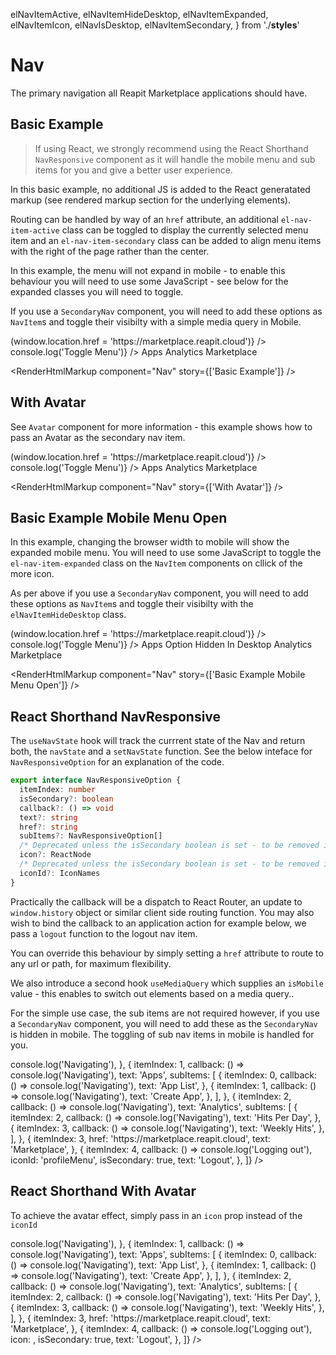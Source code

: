   elNavItemActive,
  elNavItemHideDesktop,
  elNavItemExpanded,
  elNavItemIcon,
  elNavIsDesktop,
  elNavItemSecondary,
} from './__styles__'

<Meta title="Nav" component={NavResponsive} />

# Nav

The primary navigation all Reapit Marketplace applications should have.

## Basic Example

> If using React, we strongly recommend using the React Shorthand `NavResponsive` component as it will handle the mobile menu and sub items for you and give a better user experience.

In this basic example, no additional JS is added to the React generatated markup (see rendered markup section for the underlying elements).

Routing can be handled by way of an `href` attribute, an additional `el-nav-item-active` class can be toggled to display the currently selected menu item and an `el-nav-item-secondary` class can be added to align menu items with the right of the page rather than the center.

In this example, the menu will not expand in mobile - to enable this behaviour you will need to use some JavaScript - see below for the expanded classes you will need to toggle.

If you use a `SecondaryNav` component, you will need to add these options as `NavItem`s and toggle their visibilty with a simple media query in Mobile.

<Canvas>
  <Story name="Basic Example">
    <Nav>
      <NavItem>
        <Icon
          className={cx(elMr2)}
          icon="appLauncherMenu"
          fontSize="1.5rem"
          onClick={() => (window.location.href = 'https://marketplace.reapit.cloud')}
        />
        <Icon height="24px" width="100px" icon="reapitLogoInfographic" />
        <Icon
          className={cx(elMlAuto, elMr2, elNavItemHideDesktop)}
          icon="moreSolidSystem"
          fontSize="1.2rem"
          intent="default"
          onClick={() => console.log('Toggle Menu')}
        />
      </NavItem>
      <NavItem className={elNavItemActive} href="https://marketplace.reapit.cloud/apps">
        Apps
      </NavItem>
      <NavItem href="https://developers.reapit.cloud/analytics">Analytics</NavItem>
      <NavItem href="https://marketplace.reapit.cloud">Marketplace</NavItem>
      <NavItem isSecondary href="https://developers.reapit.cloud/login">
        <Icon iconSize="medium" icon="profileMenu" />
      </NavItem>
    </Nav>
  </Story>
</Canvas>

<RenderHtmlMarkup component="Nav" story={['Basic Example']} />

## With Avatar

See `Avatar` component for more information - this example shows how to pass an Avatar as the secondary nav item.

<Canvas>
  <Story name="With Avatar">
    <Nav>
      <NavItem>
        <Icon
          className={cx(elMr2)}
          icon="appLauncherMenu"
          fontSize="1.5rem"
          onClick={() => (window.location.href = 'https://marketplace.reapit.cloud')}
        />
        <Icon height="24px" width="100px" icon="reapitLogoInfographic" />
        <Icon
          className={cx(elMlAuto, elMr2, elNavItemHideDesktop)}
          icon="moreSolidSystem"
          fontSize="1.2rem"
          intent="default"
          onClick={() => console.log('Toggle Menu')}
        />
      </NavItem>
      <NavItem className={elNavItemActive} href="https://marketplace.reapit.cloud/apps">
        Apps
      </NavItem>
      <NavItem href="https://developers.reapit.cloud/analytics">Analytics</NavItem>
      <NavItem href="https://marketplace.reapit.cloud">Marketplace</NavItem>
      <NavItem className={elNavItemSecondary} href="https://developers.reapit.cloud/login">
        <Avatar className={elAvatarSmall} src="https://picsum.photos/200" />
      </NavItem>
    </Nav>
  </Story>
</Canvas>

<RenderHtmlMarkup component="Nav" story={['With Avatar']} />

## Basic Example Mobile Menu Open

In this example, changing the browser width to mobile will show the expanded mobile menu. You will need to use some JavaScript to toggle the `el-nav-item-expanded` class on the `NavItem` components on cllick of the more icon.

As per above if you use a `SecondaryNav` component, you will need to add these options as `NavItem`s and toggle their visibilty with the `elNavItemHideDesktop` class.

<Canvas>
  <Story name="Basic Example Mobile Menu Open">
    <Nav>
      <NavItem>
        <Icon
          className={cx(elMr2)}
          icon="appLauncherMenu"
          fontSize="1.5rem"
          onClick={() => (window.location.href = 'https://marketplace.reapit.cloud')}
        />
        <Icon height="24px" width="100px" icon="reapitLogoInfographic" />
        <Icon
          className={cx(elMlAuto, elMr2, elNavItemHideDesktop)}
          icon="moreSolidSystem"
          fontSize="1.2rem"
          intent="default"
          onClick={() => console.log('Toggle Menu')}
        />
      </NavItem>
      <NavItem className={cx(elNavItemActive, elNavItemExpanded)} href="https://marketplace.reapit.cloud/apps">
        Apps
      </NavItem>
      <NavItem className={cx(elNavItemExpanded, elNavItemHideDesktop)} href="https://marketplace.reapit.cloud">
        Option Hidden In Desktop
      </NavItem>
      <NavItem className={elNavItemExpanded} href="https://developers.reapit.cloud/analytics">
        Analytics
      </NavItem>
      <NavItem className={elNavItemExpanded} href="https://marketplace.reapit.cloud">
        Marketplace
      </NavItem>
      <NavItem className={elNavItemSecondary} href="https://developers.reapit.cloud/login">
        <Icon iconSize="medium" icon="profileMenu" />
      </NavItem>
    </Nav>
  </Story>
</Canvas>

<RenderHtmlMarkup component="Nav" story={['Basic Example Mobile Menu Open']} />

## React Shorthand NavResponsive

<ArgsTable component={NavResponsive} />

The `useNavState` hook will track the currrent state of the Nav and return both, the `navState` and a `setNavState` function. See the below inteface for `NavResponsiveOption` for an explanation of the code.

```ts
export interface NavResponsiveOption {
  itemIndex: number
  isSecondary?: boolean
  callback?: () => void
  text?: string
  href?: string
  subItems?: NavResponsiveOption[]
  /* Deprecated unless the isSecondary boolean is set - to be removed in v5 */
  icon?: ReactNode
  /* Deprecated unless the isSecondary boolean is set - to be removed in v5 */
  iconId?: IconNames
}
```

Practically the callback will be a dispatch to React Router, an update to `window.history` object or similar client side routing function. You may also wish to bind the callback to an application action for example below, we pass a `logout` function to the logout nav item.

You can override this behaviour by simply setting a `href` attribute to route to any url or path, for maximum flexibility.

We also introduce a second hook `useMediaQuery` which supplies an `isMobile` value - this enables to switch out elements based on a media query..

For the simple use case, the sub items are not required however, if you use a `SecondaryNav` component, you will need to add these as the `SecondaryNav` is hidden in mobile. The toggling of sub nav items in mobile is handled for you.

<Canvas>
  <Story name="React Shorthand NavResponsive">
    <NavStateProvider>
      <MediaStateProvider>
        <NavResponsive
          defaultNavIndex={1}
          defaultNavSubIndex={1}
          options={[
            {
              itemIndex: 0,
              callback: () => console.log('Navigating'),
            },
            {
              itemIndex: 1,
              callback: () => console.log('Navigating'),
              text: 'Apps',
              subItems: [
                {
                  itemIndex: 0,
                  callback: () => console.log('Navigating'),
                  text: 'App List',
                },
                {
                  itemIndex: 1,
                  callback: () => console.log('Navigating'),
                  text: 'Create App',
                },
              ],
            },
            {
              itemIndex: 2,
              callback: () => console.log('Navigating'),
              text: 'Analytics',
              subItems: [
                {
                  itemIndex: 2,
                  callback: () => console.log('Navigating'),
                  text: 'Hits Per Day',
                },
                {
                  itemIndex: 3,
                  callback: () => console.log('Navigating'),
                  text: 'Weekly Hits',
                },
              ],
            },
            {
              itemIndex: 3,
              href: 'https://marketplace.reapit.cloud',
              text: 'Marketplace',
            },
            {
              itemIndex: 4,
              callback: () => console.log('Logging out'),
              iconId: 'profileMenu',
              isSecondary: true,
              text: 'Logout',
            },
          ]}
        />
      </MediaStateProvider>
    </NavStateProvider>
  </Story>
</Canvas>

## React Shorthand With Avatar

To achieve the avatar effect, simply pass in an `icon` prop instead of the `iconId`

<Canvas>
  <Story name="React Shorthand With Avatar">
    <NavStateProvider>
      <MediaStateProvider>
        <NavResponsive
          defaultNavIndex={1}
          defaultNavSubIndex={1}
          options={[
            {
              itemIndex: 0,
              callback: () => console.log('Navigating'),
            },
            {
              itemIndex: 1,
              callback: () => console.log('Navigating'),
              text: 'Apps',
              subItems: [
                {
                  itemIndex: 0,
                  callback: () => console.log('Navigating'),
                  text: 'App List',
                },
                {
                  itemIndex: 1,
                  callback: () => console.log('Navigating'),
                  text: 'Create App',
                },
              ],
            },
            {
              itemIndex: 2,
              callback: () => console.log('Navigating'),
              text: 'Analytics',
              subItems: [
                {
                  itemIndex: 2,
                  callback: () => console.log('Navigating'),
                  text: 'Hits Per Day',
                },
                {
                  itemIndex: 3,
                  callback: () => console.log('Navigating'),
                  text: 'Weekly Hits',
                },
              ],
            },
            {
              itemIndex: 3,
              href: 'https://marketplace.reapit.cloud',
              text: 'Marketplace',
            },
            {
              itemIndex: 4,
              callback: () => console.log('Logging out'),
              icon: <Avatar className={elAvatarSmall} src="https://picsum.photos/200" />,
              isSecondary: true,
              text: 'Logout',
            },
          ]}
        />
      </MediaStateProvider>
    </NavStateProvider>
  </Story>
</Canvas>
